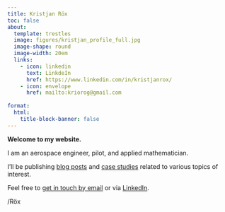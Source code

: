 ```yaml
---
title: Kristjan Röx
toc: false
about:
  template: trestles
  image: figures/kristjan_profile_full.jpg
  image-shape: round
  image-width: 20em
  links:
    - icon: linkedin
      text: LinkdeIn
      href: https://www.linkedin.com/in/kristjanrox/
    - icon: envelope
      href: mailto:kriorog@gmail.com
      
format:
  html:
    title-block-banner: false
---
```


**Welcome to my website.**

I am an aerospace engineer, pilot, and applied mathematician.

I'll be publishing [blog posts](blog.qmd) and [case studies](case_studies.qmd) related to various topics of interest.

Feel free to [get in touch by email](mailto:kriorog@gmail.com) or via [LinkedIn](https://www.linkedin.com/in/kristjanrox).

/Röx